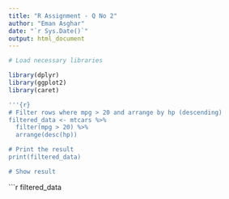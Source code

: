 ```yaml
---
title: "R Assignment - Q No 2"
author: "Eman Asghar"
date: "`r Sys.Date()`"
output: html_document
---
```


```r
# Load necessary libraries

library(dplyr)
library(ggplot2)
library(caret)

'''{r}
# Filter rows where mpg > 20 and arrange by hp (descending)
filtered_data <- mtcars %>%
  filter(mpg > 20) %>%
  arrange(desc(hp))

# Print the result
print(filtered_data)

# Show result
```


```r
filtered_data